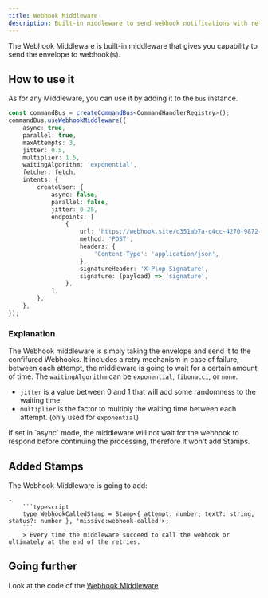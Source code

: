 ```yaml
---
title: Webhook Middleware
description: Built-in middleware to send webhook notifications with retry.
---
```



The Webhook Middleware is built-in middleware that gives you capability to send the envelope to webhook(s).

## How to use it

As for any Middleware, you can use it by adding it to the `bus` instance.

```typescript
const commandBus = createCommandBus<CommandHandlerRegistry>();
commandBus.useWebhookMiddleware({
    async: true,
    parallel: true,
    maxAttempts: 3,
    jitter: 0.5,
    multiplier: 1.5,
    waitingAlgorithm: 'exponential',
    fetcher: fetch,
    intents: {
        createUser: {
            async: false,
            parallel: false,
            jitter: 0.25,
            endpoints: [
                {
                    url: 'https://webhook.site/c351ab7a-c4cc-4270-9872-48a2d4f67ea4',
                    method: 'POST',
                    headers: {
                        'Content-Type': 'application/json',
                    },
                    signatureHeader: 'X-Plop-Signature',
                    signature: (payload) => 'signature',
                },
            ],
        },
    },
});
```

### Explanation

The Webhook middleware is simply taking the envelope and send it to the confifured Webhooks. 
It includes a retry mechanism in case of failure, between each attempt, the middleware is going to wait for a certain amount of time. 
The `waitingAlgorithm` can be `exponential`, `fibonacci`, or `none`.

- `jitter` is a value between 0 and 1 that will add some randomness to the waiting time.
- `multiplier` is the factor to multiply the waiting time between each attempt. (only used for `exponential`)

<Aside title="Async mode" type="caution">
If set in `async` mode, the middleware will not wait for the webhook to respond before continuing the processing, therefore it won't add Stamps.
</Aside>

## Added Stamps 

The Webhook Middleware is going to add:

    -     
        ```typescript
        type WebhookCalledStamp = Stamp<{ attempt: number; text?: string, status?: number }, 'missive:webhook-called'>;
        ```
        > Every time the middleware succeed to call the webhook or ultimately at the end of the retries.


## Going further

<div class='flex flex-row'>
    <span className='pr-2'>Look at the code of the </span>
    <a href="https://github.com/Missive-js/missive.js/tree/main/libs/missive.js/src/middlewares/webhook-middleware.ts" class="contents" target="_blank"><Icon name="github" class="mr-2"/>Webhook Middleware</a>
</div>
